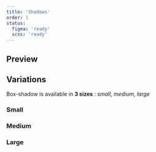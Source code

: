 ```yaml
---
title: 'Shadows'
order: 1
status:
  figma: 'ready'
  scss: 'ready'
---
```


## Preview

<Story id="foundations-shadows--default" />


## Variations

Box-shadow is available in **3 sizes** : _small_, _medium_, _large_

### Small

<Story id="foundations-shadows--default" />

### Medium

<Story id="foundations-shadows--shadow-medium" />

### Large

<Story id="foundations-shadows--shadow-large" />
